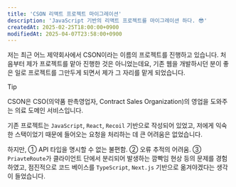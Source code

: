 ```yaml
---
title: 'CSON 리액트 프로젝트 마이그레이션'
description: 'JavaScript 기반의 리액트 프로젝트를 마이그레이션 하다. 😎'
createdAt: 2025-02-25T18:00:00+0900
modifiedAt: 2025-04-07T23:58:00+0900
---
```


저는 최근 어느 제약회사에서 CSON이라는 이름의 프로젝트를 진행하고 있습니다. 처음부터 제가 프로젝트를 맡아 진행한 것은 아니었는데요, 기존 웹을 개발하시던 분이 좋은 일로 프로젝트를 그만두게 되면서 제가 그 자리를 맡게 되었습니다.

> [!TIP]
> CSON은 CSO(의약품 판촉영업자, Contract Sales Organization)의 영업을 도와주는 의료 도메인 서비스입니다.

기존 프로젝트는 `JavaScript`, `React`, `Recoil` 기반으로 작성되어 있었고, 저에게 익숙한 스택이었기 때문에 들어오는 요청을 처리하는 데 큰 어려움은 없었습니다.

하지만, ① API 타입을 명시할 수 없는 불편함. ② 오류 추적의 어려움. ③ `PriavteRoute`가 클라이언트 단에서 분리되어 발생하는 깜빡임 현상 등의 문제를 경험하였고, 점진적으로 코드 베이스를 `TypeScript`, `Next.js` 기반으로 옮겨야겠다는 생각이 들었습니다.

